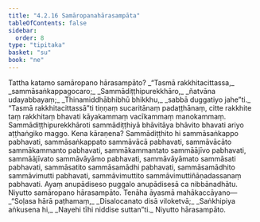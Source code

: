 ```yaml
---
title: "4.2.16 Samāropanahārasampāta"
tableOfContents: false
sidebar:
  order: 8
type: "tipitaka"
basket: "su"
book: "ne"
---
```



<DynamicBreadcrumb />

<Division number="78" book="ne" bookNo="27" page="90">

<Paragraph number="540" book="ne">
Tattha katamo samāropano hārasampāto?
</Paragraph>

<Paragraph number="541" type="verses" book="ne">
_“Tasmā rakkhitacittassa,_  
_sammāsaṅkappagocaro;_  
_Sammādiṭṭhipurekkhāro,_  
_ñatvāna udayabbayaṃ;_  
_Thinamiddhābhibhū bhikkhu,_  
_sabbā duggatiyo jahe”ti._  

</Paragraph>

<Paragraph number="542" book="ne">
“Tasmā rakkhitacittassā”ti tiṇṇaṃ sucaritānaṃ padaṭṭhānaṃ, citte rakkhite taṃ rakkhitaṃ bhavati kāyakammaṃ vacīkammaṃ manokammaṃ. Sammādiṭṭhipurekkhāroti sammādiṭṭhiyā bhāvitāya bhāvito bhavati ariyo aṭṭhaṅgiko maggo. Kena kāraṇena? Sammādiṭṭhito hi sammāsaṅkappo pabhavati, sammāsaṅkappato sammāvācā pabhavati, sammāvācāto sammākammanto pabhavati, sammākammantato sammāājīvo pabhavati, sammāājīvato sammāvāyāmo pabhavati, sammāvāyāmato sammāsati pabhavati, sammāsatito sammāsamādhi pabhavati, sammāsamādhito sammāvimutti pabhavati, sammāvimuttito sammāvimuttiñāṇadassanaṃ pabhavati. Ayaṃ anupādiseso puggalo anupādisesā ca nibbānadhātu.

</Paragraph>
</Division>

<Paragraph number="543" type="center" book="ne">
Niyutto samāropano hārasampāto.


</Paragraph>

<Paragraph number="544" type="center" book="ne">
Tenāha āyasmā mahākaccāyano—
</Paragraph>

<Paragraph number="545" type="verses" book="ne">
_“Soḷasa hārā paṭhamaṃ,_  
_Disalocanato disā viloketvā;_  
_Saṅkhipiya aṅkusena hi,_  
_Nayehi tīhi niddise suttan”ti._  


</Paragraph>

<Paragraph number="546" type="center" book="ne">
Niyutto hārasampāto.
</Paragraph>